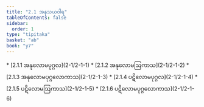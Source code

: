 ```yaml
---
title: "2.1 အနုသယဝါရ"
tableOfContents: false
sidebar:
  order: 1
type: "tipitaka"
basket: "ab"
book: "y7"
---
```



<DynamicBreadcrumb />



<TableOfContents book="y7" section="2.1">
* [2.1.1 အနုလောမပုဂ္ဂလ](2-1/2-1-1)
* [2.1.2 အနုလောမဩကာသ](2-1/2-1-2)
* [2.1.3 အနုလောမပုဂ္ဂလောကာသ](2-1/2-1-3)
* [2.1.4 ပဋိလောမပုဂ္ဂလ](2-1/2-1-4)
* [2.1.5 ပဋိလောမဩကာသ](2-1/2-1-5)
* [2.1.6 ပဋိလောမပုဂ္ဂလောကာသ](2-1/2-1-6)
</TableOfContents>